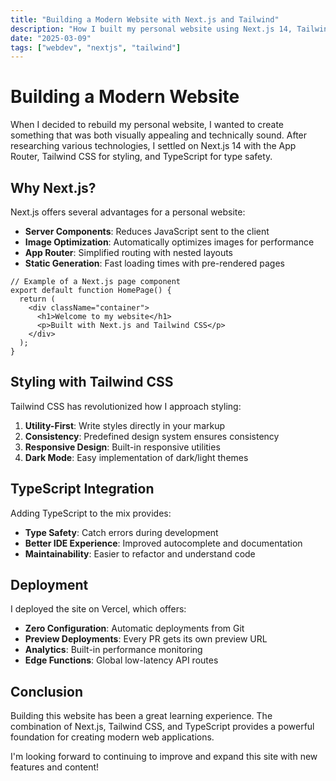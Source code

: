 ```yaml
---
title: "Building a Modern Website with Next.js and Tailwind"
description: "How I built my personal website using Next.js 14, Tailwind CSS, and TypeScript."
date: "2025-03-09"
tags: ["webdev", "nextjs", "tailwind"]
---
```


# Building a Modern Website

When I decided to rebuild my personal website, I wanted to create something that was both visually appealing and technically sound. After researching various technologies, I settled on Next.js 14 with the App Router, Tailwind CSS for styling, and TypeScript for type safety.

## Why Next.js?

Next.js offers several advantages for a personal website:

- **Server Components**: Reduces JavaScript sent to the client
- **Image Optimization**: Automatically optimizes images for performance
- **App Router**: Simplified routing with nested layouts
- **Static Generation**: Fast loading times with pre-rendered pages

```tsx
// Example of a Next.js page component
export default function HomePage() {
  return (
    <div className="container">
      <h1>Welcome to my website</h1>
      <p>Built with Next.js and Tailwind CSS</p>
    </div>
  );
}
```

## Styling with Tailwind CSS

Tailwind CSS has revolutionized how I approach styling:

1. **Utility-First**: Write styles directly in your markup
2. **Consistency**: Predefined design system ensures consistency
3. **Responsive Design**: Built-in responsive utilities
4. **Dark Mode**: Easy implementation of dark/light themes

## TypeScript Integration

Adding TypeScript to the mix provides:

- **Type Safety**: Catch errors during development
- **Better IDE Experience**: Improved autocomplete and documentation
- **Maintainability**: Easier to refactor and understand code

## Deployment

I deployed the site on Vercel, which offers:

- **Zero Configuration**: Automatic deployments from Git
- **Preview Deployments**: Every PR gets its own preview URL
- **Analytics**: Built-in performance monitoring
- **Edge Functions**: Global low-latency API routes

## Conclusion

Building this website has been a great learning experience. The combination of Next.js, Tailwind CSS, and TypeScript provides a powerful foundation for creating modern web applications.

I'm looking forward to continuing to improve and expand this site with new features and content!
